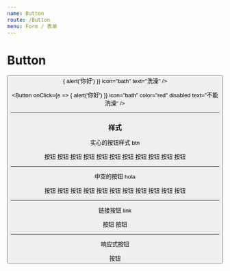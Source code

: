 ```yaml
---
name: Button
route: /Button
menu: Form / 表单
---
```



# Button

<PropsTable of={Button} />

<Playground>
  <Button
    className="mr10"
    onClick={e => {
      alert('你好')
    }} icon="bath" text="洗澡" />

  <Button
    onClick={e => {
      alert('你好')
    }}
    icon="bath"
    color="red"
    disabled
    text="不能洗澡" />
</Playground>

-----------

### 样式

实心的按钮样式 btn

<Playground>
  <span className="btn theme m5">按钮</span>
  <span className="btn red m5">按钮</span>
  <span className="btn gold m5">按钮</span>
  <span className="btn black m5">按钮</span>
  <span className="btn default m5">按钮</span>
  <span className="btn yellow m5">按钮</span>
  <span className="btn light-p m5">按钮</span>
  <span className="btn important m5">按钮</span>
  <span className="btn warn m5">按钮</span>
  <span className="btn wine m5">按钮</span>
  <span className="btn grey m5">按钮</span>
</Playground>

-----------

中空的按钮 hola

<Playground>
  <span className="btn hola theme m5">按钮</span>
  <span className="btn hola red m5">按钮</span>
  <span className="btn hola gold m5">按钮</span>
  <span className="btn hola black m5">按钮</span>
  <span className="btn hola default m5">按钮</span>
  <span className="btn hola yellow m5">按钮</span>
  <span className="btn hola light-p m5">按钮</span>
  <span className="btn hola important m5">按钮</span>
  <span className="btn hola warn m5">按钮</span>
  <span className="btn hola wine m5">按钮</span>
  <span className="btn hola grey m5">按钮</span>
</Playground>

-----------

链接按钮 link

<Playground>
  <span className="link-btn m5">按钮</span>
  <span className="link m5">按钮</span>
</Playground>

-----------

响应式按钮

<Playground>
  <span className="btn theme res">按钮</span>
</Playground>
